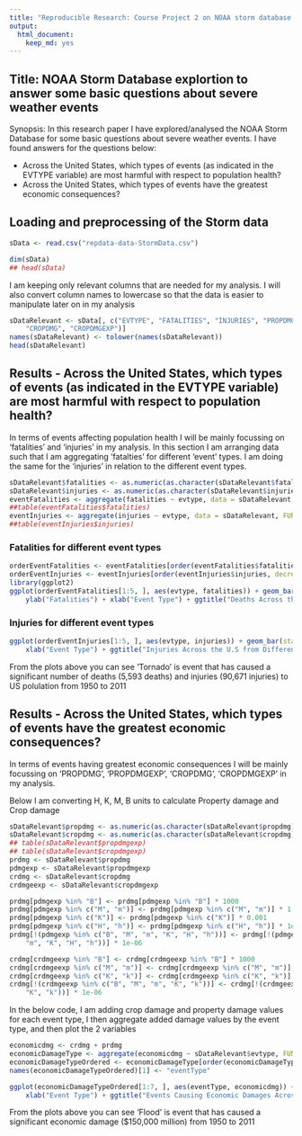 ---
title: "Reproducible Research: Course Project 2 on NOAA storm database analysis"
output: 
  html_document:
    keep_md: yes
---

## Title: NOAA Storm Database explortion to answer some basic questions about severe weather events 

Synopsis: In this research paper I have explored/analysed the NOAA Storm Database for some basic questions about severe weather events. I have found answers for the questions below:

- Across the United States, which types of events (as indicated in the EVTYPE variable) are most harmful with respect to population health?
- Across the United States, which types of events have the greatest economic consequences? 


## Loading and preprocessing of the Storm data 
```{r}
sData <- read.csv("repdata-data-StormData.csv")

dim(sData)
## head(sData)
```

I am keeping only relevant columns that are needed for my analysis. I will also convert column names to lowercase so that the data is easier to manipulate later on in my analysis
```{r}
sDataRelevant <- sData[, c("EVTYPE", "FATALITIES", "INJURIES", "PROPDMG", "PROPDMGEXP", 
    "CROPDMG", "CROPDMGEXP")]
names(sDataRelevant) <- tolower(names(sDataRelevant))
head(sDataRelevant)
```

## Results - Across the United States, which types of events (as indicated in the EVTYPE variable) are most harmful with respect to population health?

In terms of events affecting population health I will be mainly focussing on 'fatalities' and 'injuries' in my analysis. In this section I am arranging data such that I am aggregating 'fatalties' for different 'event' types. I am doing the same for the 'injuries' in relation to the different event types. 

```{r}
sDataRelevant$fatalities <- as.numeric(as.character(sDataRelevant$fatalities))
sDataRelevant$injuries <- as.numeric(as.character(sDataRelevant$injuries))
eventFatalities <- aggregate(fatalities ~ evtype, data = sDataRelevant, FUN = sum)
##table(eventFatalities$fatalities)
eventInjuries <- aggregate(injuries ~ evtype, data = sDataRelevant, FUN = sum)
##table(eventInjuries$injuries)
```

### Fatalities for different event types
```{r}
orderEventFatalities <- eventFatalities[order(eventFatalities$fatalities, decreasing = T), ]
orderEventInjuries <- eventInjuries[order(eventInjuries$injuries, decreasing = T), ]
library(ggplot2)
ggplot(orderEventFatalities[1:5, ], aes(evtype, fatalities)) + geom_bar(stat = "identity") + 
    ylab("Fatalities") + xlab("Event Type") + ggtitle("Deaths Across the U.S from Differents - Top Five")
```

### Injuries for different event types
```{r}
ggplot(orderEventInjuries[1:5, ], aes(evtype, injuries)) + geom_bar(stat = "identity") + ylab("Injuries") + 
    xlab("Event Type") + ggtitle("Injuries Across the U.S from Different Events - Top Five")
```


From the plots above you can see 'Tornado' is event that has caused a significant number of deaths (5,593 deaths) and injuries (90,671 injuries) to US polulation from 1950 to 2011

## Results - Across the United States, which types of events have the greatest economic consequences? 
In terms of events having greatest economic consequences I will be mainly focussing on 'PROPDMG',  'PROPDMGEXP',  'CROPDMG',  'CROPDMGEXP' in my analysis.

Below I am converting H, K, M, B units to calculate Property damage and Crop damage
```{r}
sDataRelevant$propdmg <- as.numeric(as.character(sDataRelevant$propdmg))
sDataRelevant$cropdmg <- as.numeric(as.character(sDataRelevant$cropdmg))
## table(sDataRelevant$propdmgexp)
## table(sDataRelevant$cropdmgexp)
prdmg <- sDataRelevant$propdmg
pdmgexp <- sDataRelevant$propdmgexp
crdmg <- sDataRelevant$cropdmg
crdmgeexp <- sDataRelevant$cropdmgexp

prdmg[pdmgexp %in% "B"] <- prdmg[pdmgexp %in% "B"] * 1000
prdmg[pdmgexp %in% c("M", "m")] <- prdmg[pdmgexp %in% c("M", "m")] * 1
prdmg[pdmgexp %in% c("K")] <- prdmg[pdmgexp %in% c("K")] * 0.001
prdmg[pdmgexp %in% c("H", "h")] <- prdmg[pdmgexp %in% c("H", "h")] * 1e-04
prdmg[!(pdmgexp %in% c("B", "M", "m", "K", "H", "h"))] <- prdmg[!(pdmgexp %in% c("B", "M", 
    "m", "K", "H", "h"))] * 1e-06

crdmg[crdmgeexp %in% "B"] <- crdmg[crdmgeexp %in% "B"] * 1000
crdmg[crdmgeexp %in% c("M", "m")] <- crdmg[crdmgeexp %in% c("M", "m")] * 1
crdmg[crdmgeexp %in% c("K", "k")] <- crdmg[crdmgeexp %in% c("K", "k")] * 0.001
crdmg[!(crdmgeexp %in% c("B", "M", "m", "K", "k"))] <- crdmg[!(crdmgeexp %in% c("B", "M", "m", 
    "K", "k"))] * 1e-06
```

In the below code, I am adding crop damage and property damage values for each event type, I then aggregate added damage values by the event type, and then plot the 2 variables

```{r}
economicdmg <- crdmg + prdmg
economicDamageType <- aggregate(economicdmg ~ sDataRelevant$evtype, FUN = sum)
economicDamageTypeOrdered <- economicDamageType[order(economicDamageType$economicdmg, decreasing = T), ]
names(economicDamageTypeOrdered)[1] <- "eventType"

ggplot(economicDamageTypeOrdered[1:7, ], aes(eventType, economicdmg)) + geom_bar(stat = "identity") + ylab("Economic Damages (in millions)") + 
    xlab("Event Type") + ggtitle("Events Causing Economic Damages Across the U.S - Top Seven")
```


From the plots above you can see 'Flood' is event that has caused a significant economic damage ($150,000 million) from 1950 to 2011
